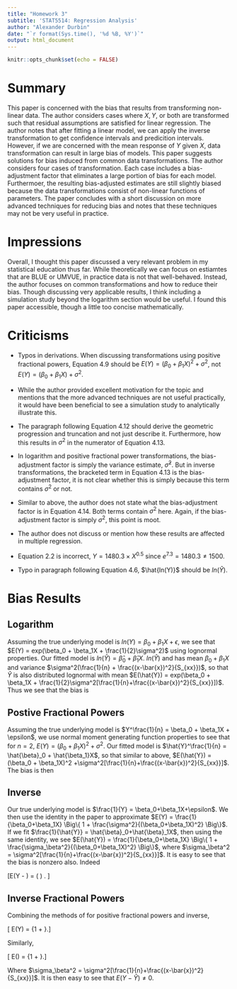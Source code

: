 ```yaml
---
title: "Homework 3"
subtitle: 'STAT5514: Regression Analysis'
author: "Alexander Durbin"
date: "`r format(Sys.time(), '%d %B, %Y')`"
output: html_document
---
```


```r
knitr::opts_chunk$set(echo = FALSE)
```

# Summary

This paper is concerned with the bias that results from transforming non-linear data. The author considers cases where $X, Y$, or both are transformed such that residual assumptions are satisfied for linear regression. The author notes that after fitting a linear model, we can apply the inverse transformation to get confidence intervals and predicition intervals. However, if we are concerned with the mean response of $Y$ given $X$, data transformation can result in large bias of models. This paper suggests solutions for bias induced from common data transformations. The author considers four cases of transformation. Each case includes a bias-adjustment factor that eliminates a large portion of bias for each model. Furthermoer, the resulting bias-adjusted estimates are still slightly biased because the data transformations consist of non-linear functions of parameters. The paper concludes with a short discussion on more advanced techniques for reducing bias and notes that these techniques may not be very useful in practice.

# Impressions

Overall, I thought this paper discussed a very relevant problem in my statistical education thus far. While theoretically we can focus on estiamtes that are BLUE or UMVUE, in practice data is not that well-behaved. Instead, the author focuses on common transformations and how to reduce their bias. Though discussing very applicable results, I think including a simulation study beyond the logarithm section would be useful. I found this paper accessible, though a little too concise mathematically. 

# Criticisms

- Typos in derivations. When discussing transformations using positive fractional powers, Equation 4.9 should be $E(Y) = (\beta_0 + \beta_1 X)^2 + \sigma^2$, not $E(Y) = (\beta_0 + \beta_1 X) + \sigma^2$.

- While the author provided excellent motivation for the topic and mentions that the more advanced techniques are not useful practically, it would have been beneficial to see a simulation study to analytically illustrate this.

- The paragraph following Equation 4.12 should derive the geometric progression and truncation and not just describe it. Furthermore, how this results in $\sigma^2$ in the numerator of Equation 4.13. 

- In logarithm and positive fractional power transformations, the bias-adjustment factor is simply the variance estimate, $\hat{\sigma}^2$. But in inverse transformations, the bracketed term in Equation 4.13 is the bias-adjustment factor, it is not clear whether this is simply because this term contains $\sigma^2$ or not.

- Similar to above, the author does not state what the bias-adjustment factor is in Equation 4.14. Both terms contain $\sigma^2$ here. Again, if the bias-adjustment factor is simply $\sigma^2$, this point is moot.

- The author does not discuss or mention how these results are affected in multiple regression.

- Equation 2.2 is incorrect, $Y = 1480.3 \times X^{0.5}$ since $e^{7.3} = 1480.3 \ne 1500$.

- Typo in paragraph following Equation 4.6, $\hat{ln(Y)}$ should be $ln(\hat{Y})$.

# Bias Results

## Logarithm
Assuming the true underlying model is $ln(Y) = \beta_0 + \beta_1X + \epsilon$, we see that $E(Y) = exp(\beta_0 + \beta_1X + \frac{1}{2}\sigma^2)$ using lognormal properties. Our fitted model is $ln(\hat{Y}) = \hat{\beta}_0 + \hat{\beta}_1X$. $ln(\hat{Y})$ and has mean $\beta_0 + \beta_1X$ and variance $\sigma^2(\frac{1}{n} + \frac{(x-\bar{x})^2}{S_{xx}})$, so that $\hat{Y}$ is also distributed lognormal with mean $E(\hat{Y}) = exp(\beta_0 + \beta_1X + \frac{1}{2}\sigma^2[\frac{1}{n}+\frac{(x-\bar{x})^2}{S_{xx}}])$. Thus we see that the bias is 

\begin{align*}
E(Y - \hat{Y}) &= exp \Bigg\{ \beta_0 + \beta_1X + \frac{1}{2}\sigma^2 \Bigg\} - exp \Bigg\{ \beta_0 + \beta_1X + \frac{1}{2}\sigma^2[\frac{1}{n} + \frac{(x-\bar{x})^2}{S_{xx}}] \Bigg\} \\
&\ne 0.
\end{align*}

## Postive Fractional Powers

Assuming the true underlying model is $Y^\frac{1}{n} = \beta_0 + \beta_1X + \epsilon$, we use normal moment generating function properties to see that for $n=2$, $E(Y) = (\beta_0 + \beta_1X)^2 +\sigma^2$. Our fitted model is $\hat{Y}^\frac{1}{n} = \hat{\beta}_0 + \hat{\beta_1}X$, so that similar to above, $E(\hat{Y}) =  (\beta_0 + \beta_1X)^2 +\sigma^2[\frac{1}{n}+\frac{(x-\bar{x})^2}{S_{xx}}]$. The bias is then 

\begin{align*}

E(Y-\hat{Y}) &=  (\beta_0 + \beta_1X)^2 + \sigma^2 - (\beta_0 + \beta_1X)^2 - \sigma^2 \Bigg[ \frac{1}{n}+\frac{\bar{x}^2}{S_{xx}} + \frac{x^2}{S_{xx}} \Bigg] \\

&= \sigma^2 \Bigg[1 - \frac{1}{n} - \frac{(x-\bar{x})^2}{S_{xx}}\Bigg] \\
& \ne 0.

\end{align*}

## Inverse

Our true underlying model is $\frac{1}{Y} = \beta_0+\beta_1X+\epsilon$. We then use the identity in the paper to approximate $E(Y) = \frac{1}{\beta_0+\beta_1X} \Big\{ 1 + \frac{\sigma^2}{(\beta_0+\beta_1X)^2} \Big\}$. If we fit $\frac{1}{\hat{Y}} = \hat{\beta}_0+\hat{\beta}_1X$, then using the same identity, we see $E(\hat{Y}) = \frac{1}{\beta_0+\beta_1X} \Big\{ 1 + \frac{\sigma_\beta^2}{(\beta_0+\beta_1X)^2} \Big\}$, where $\sigma_\beta^2 = \sigma^2[\frac{1}{n}+\frac{(x-\bar{x})^2}{S_{xx}}]$. It is easy to see that the bias is nonzero also. Indeed

\[E(Y - \hat{Y}) = \frac{1}{\beta_0+\beta_1X} \Bigg( \frac{\sigma^2 - \sigma_\beta^2}{(\beta_0+\beta_1X)^2} \Bigg) \ne 0. \]

## Inverse Fractional Powers

Combining the methods of for positive fractional powers and inverse, 

\[ E(Y) = \frac{1}{(\beta_0+\beta_1X)^2 + \sigma^2} \times \Bigg\{1 + \frac{2\sigma^4 + 4(\beta_0+ \beta_1X)^2\sigma^2}{[(\beta_0+\beta_1X)^2+\sigma^2]^2} \Bigg\}.\]

Similarly, 

\[ E(\hat{Y}) = \frac{1}{(\beta_0+\beta_1X)^2 + \sigma_\beta^2} \times \Bigg\{1 + \frac{2\sigma_\beta^4 + 4(\beta_0+ \beta_1X)^2\sigma_\beta^2}{[(\beta_0+\beta_1X)^2+\sigma_\beta^2]^2} \Bigg\}.\]

Where $\sigma_\beta^2 = \sigma^2[\frac{1}{n}+\frac{(x-\bar{x})^2}{S_{xx}}]$. It is then easy to see that $E(Y-\hat{Y}) \ne 0$.